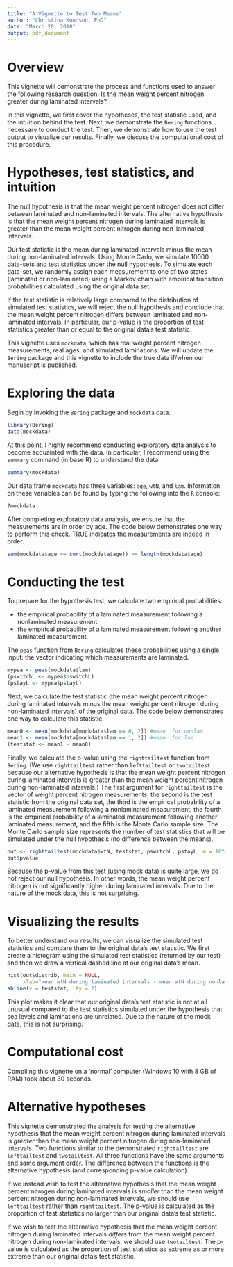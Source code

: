 ```yaml
---
title: "A Vignette to Test Two Means"
author: "Christina Knudson, PhD"
date: "March 20, 2018"
output: pdf_document
---
```


# Overview

This vignette will demonstrate the process and functions used to answer the following research question: Is the mean weight percent nitrogen greater during laminated intervals? 

In this vignette, we first cover the hypotheses, the test statistic used, and the intuition behind the test. Next, we demonstrate the `Bering` functions necessary to conduct the test. Then, we demonstrate how to use the test output to visualize our results. Finally, we discuss the computational cost of this procedure.

# Hypotheses, test statistics, and intuition

The null hypothesis is that the mean weight percent nitrogen does not differ between laminated and non-laminated intervals. The alternative hypothesis is that the mean weight percent nitrogen  during laminated intervals is greater than the mean weight percent nitrogen  during non-laminated intervals. 

Our test statistic is the mean during laminated intervals minus the mean during non-laminated intervals. Using Monte Carlo, we simulate 10000 data-sets and test statistics under the null hypothesis. To simulate each data-set, we randomly assign each measurement to one of two states (laminated or non-laminated) using a Markov chain with empirical transition probabilities calculated using the original data set.



If the test statistic is relatively large compared to the distribution of simulated test statistics, we will reject the null hypothesis and conclude that the mean weight percent nitrogen differs between laminated and non-laminated intervals. In particular, our p-value is the proportion of test statistics greater than or equal to the original data's test statistic.

This vignette uses `mockdata`, which has real weight percent nitrogen measurements, real ages, and simulated laminations. We will update the `Bering` package and this vignette to include the true data if/when our manuscript is published.

# Exploring the data

Begin by invoking the `Bering` package and `mockdata` data. 

```r
library(Bering)
data(mockdata)
```

At this point, I highly recommend conducting exploratory data analysis to become acquainted with the data. In particular, I recommend using the `summary` command (in base R) to understand the data.
```r
summary(mockdata)
```


Our data frame `mockdata` has three variables: `age`, `wtN`, and `lam`. Information on these variables can be found by typing the following into the `R` console:
```r
?mockdata
```

After completing  exploratory data analysis, we ensure that the measurements are in order by age. The code below demonstrates one way to perform this check. TRUE indicates the measurements are indeed in order. 
```r
sum(mockdata$age == sort(mockdata$age)) == length(mockdata$age)
```

# Conducting the test

To prepare for the hypothesis test, we calculate two empirical probabilities:

- the empirical probability of a laminated measurement following a nonlaminated measurement 
- the empirical probability of a laminated measurement following another laminated measurement. 

The `peas` function from `Bering` calculates these probabilities using  a single input: the vector indicating which measurements are laminated.

```r
mypea <- peas(mockdata$lam)
(pswitchL <- mypea$pswitchL)
(pstayL <- mypea$pstayL)
```

Next, we calculate the test statistic (the mean weight percent nitrogen during laminated intervals minus the mean weight percent nitrogen during non-laminated intervals) of the original data. The code below demonstrates one way to calculate this statistic. 
```r
mean0 <- mean(mockdata[mockdata$lam == 0, 2]) #mean  for nonlam
mean1 <- mean(mockdata[mockdata$lam == 1, 2]) #mean  for lam
(teststat <- mean1 - mean0)
```

Finally, we calculate the p-value using the `righttailtest` function from `Bering`. (We use `righttailtest` rather than `lefttailtest` or `twotailtest` because our alternative hypothesis is that the mean weight percent nitrogen  during laminated intervals is greater than the mean weight percent nitrogen  during non-laminated intervals.) The first argument for `righttailtest` is the vector of weight percent nitrogen measurements, the second is the test statistic from the original data set, the third is the empirical probability of a laminated measurement following a nonlaminated measurement,  the fourth is the empirical probability of a laminated measurement following another laminated measurement, and the fifth is the Monte Carlo sample size. The Monte Carlo sample size represents the number of test statistics that will be simulated under the null hypothesis (no difference between the means).

```r
out <- righttailtest(mockdata$wtN, teststat, pswitchL, pstayL, m = 10^4)
out$pvalue

```
Because the p-value from this test (using mock data) is quite large, we do not reject our null hypothesis. In other words, the mean weight percent nitrogen is not significantly higher during laminated intervals. Due to the nature of the mock data, this is not surprising.


# Visualizing the results

To better understand our results, we can visualize the simulated test statistics and  compare them to the original data's test statistic. We first create a histogram using the simulated test statistics (returned by our test) and then we draw a vertical dashed line at our original data's mean.
```r
hist(out$distrib, main = NULL, 
     xlab="mean wtN during laminated intervals - mean wtN during nonlaminated intervals")
abline(v = teststat, lty = 2)
```

This plot makes it clear that our original data's test statistic is not at all unusual compared to the test statistics simulated under the hypothesis that sea levels and laminations are unrelated. Due to the nature of the mock data, this is not surprising.

# Computational cost

Compiling this vignette on a 'normal' computer (Windows 10 with 8 GB of RAM) took about 30 seconds. 

# Alternative hypotheses

This vignette demonstrated the analysis for testing the alternative hypothesis that the mean weight percent nitrogen  during laminated intervals is _greater_ than the mean weight percent nitrogen  during non-laminated intervals. Two  functions similar to the demonstrated `righttailtest` are `lefttailtest` and `twotailtest`. All three functions have the same arguments and same argument order. The difference between the functions is the alternative hypothesis (and corresponding p-value calculation). 

If we instead wish to test the alternative hypothesis that the mean weight percent nitrogen  during laminated intervals is _smaller_ than the mean weight percent nitrogen  during non-laminated intervals, we should use `lefttailtest` rather than `righttailtest`. The p-value is calculated as the proportion of test statistics no larger than our original data's test statistic.

If we  wish to test the alternative hypothesis that the mean weight percent nitrogen  during laminated intervals _differs_ from the mean weight percent nitrogen  during non-laminated intervals, we should use `twotailtest`. The p-value is calculated as the proportion of test statistics as extreme as or more extreme than our original data's test statistic.
